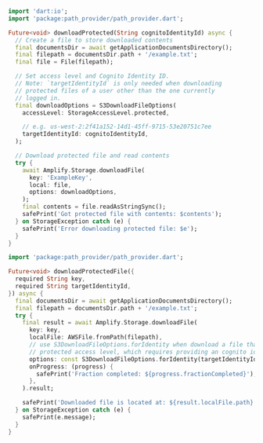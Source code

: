 <BlockSwitcher>

<Block name="Stable (Mobile)">


```dart
import 'dart:io';
import 'package:path_provider/path_provider.dart';

Future<void> downloadProtected(String cognitoIdentityId) async {
  // Create a file to store downloaded contents
  final documentsDir = await getApplicationDocumentsDirectory();
  final filepath = documentsDir.path + '/example.txt';
  final file = File(filepath);

  // Set access level and Cognito Identity ID.
  // Note: `targetIdentityId` is only needed when downloading
  // protected files of a user other than the one currently
  // logged in.
  final downloadOptions = S3DownloadFileOptions(
    accessLevel: StorageAccessLevel.protected,

    // e.g. us-west-2:2f41a152-14d1-45ff-9715-53e20751c7ee
    targetIdentityId: cognitoIdentityId,
  );

  // Download protected file and read contents
  try {
    await Amplify.Storage.downloadFile(
      key: 'ExampleKey',
      local: file,
      options: downloadOptions,
    );
    final contents = file.readAsStringSync();
    safePrint('Got protected file with contents: $contents');
  } on StorageException catch (e) {
    safePrint('Error downloading protected file: $e');
  }
}
```

</Block>

<Block name = "Developer Preview (Mobile, Web & Desktop)">

```dart
import 'package:path_provider/path_provider.dart';

Future<void> downloadProtectedFile({
  required String key,
  required String targetIdentityId,
}) async {
  final documentsDir = await getApplicationDocumentsDirectory();
  final filepath = documentsDir.path + '/example.txt';
  try {
    final result = await Amplify.Storage.downloadFile(
      key: key,
      localFile: AWSFile.fromPath(filepath),
      // use S3DownloadFileOptions.forIdentity when download a file that has
      // protected access level, which requires providing an cognito identity id
      options: const S3DownloadFileOptions.forIdentity(targetIdentityId),
      onProgress: (progress) {
        safePrint('Fraction completed: ${progress.fractionCompleted}');
      },
    ).result;

    safePrint('Downloaded file is located at: ${result.localFile.path}');
  } on StorageException catch (e) {
    safePrint(e.message);
  }
}
```

</Block>

</BlockSwitcher>